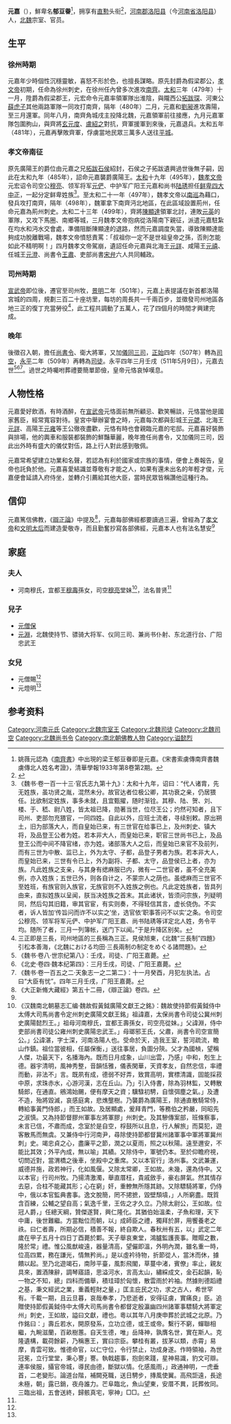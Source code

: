 {{Otheruses|subject=北魏广阳王元嘉|other=同鲜卑名的顺阳公拓跋郁|拓跋郁}}

{{東亞男性歷史人物
|名稱 =元嘉
|身份 =廣陽王
|國家 =北魏
|時代 =[[南北朝|南北朝]]
|最高職務 =
|前任 = 元遺興
|繼任 = 元淵
|圖片名稱 =
|圖片大小 =
|圖片說明 =
|姓 =
|名 =
|字 =
|官職 =
|封爵 =
|位階 =
|封地 =
|族裔 =鮮卑拓跋部
|旗籍 =
|氏族 =
|籍貫 =
|本籍 =
|世系 = [[太武帝|太武帝]]五王系
|小字 =
|別名 =
|號 =
|其他名號 =
|出生日期 =不詳
|出生地點 =
|婚年 =
|逝世年 =[[永平_(北魏)|永平]]四年（511年）
|逝世地 =[[河南|河南]][[洛陽|洛陽]]
|諡號 =懿烈王
|墓葬 =
|父親 =廣陽王[[拓跋建|拓跋建]]
|嫡母 =
|母親 =
|元配 =
|正室 =
|繼室 =
|兄弟 =
|姊妹 =
|子 =
|女 =
|其他親屬 =高祖：道武帝[[拓跋珪|拓跋珪]]<br>曾祖：明元帝[[拓跋嗣|拓跋嗣]]<br>祖父：太武帝[[拓跋燾|拓跋燾]]<br>
|出身 = <!---此处指科举出身--->
|功名 = 
|經歷 = 
|著作 =
|注釋 =
}}
'''元嘉'''（{{bd|5世紀| |511年|5月9日|catIdx=t}}），鮮卑名'''郁豆眷'''<ref>姚薇元認為《[[南齊書|南齊書]]》中出現的梁王郁豆眷即是元嘉。《宋書索虜傳南齊書魏虜傳北人姓名考證》，清華學報1933年第8卷第2期。</ref>，拥享有[[直懃|直懃]]头衔<ref name=autogenerated1>{{Citation| last=| first=| author-link=| year=1972年| title=《新发现的北魏刺绣》| periodical=《文物》| volume=| issue=02期| pages=54-62| url=http://www.cnki.com.cn/Article/CJFDTOTAL-WENW197202008.htm| doi=| oclc=| accessdate=2018-05-21| archive-date=2019-08-08| archive-url=https://web.archive.org/web/20190808200532/http://www.cnki.com.cn/Article/CJFDTOTAL-WENW197202008.htm| dead-url=no}}</ref>，[[河南郡|河南郡]][[洛阳县|洛阳县]]（今[[河南省|河南省]][[洛阳县|洛阳县]]）人，[[北魏|北魏]]宗室、官员。

==生平==
===徐州時期===
元嘉年少時個性沉穩靈敏，喜怒不形於色，也擅長謀略。原先封爵為假梁郡公，[[北魏孝文帝|孝文帝]]初期，任命為徐州刺史，在徐州任內曾多次進攻[[南齊|南齊]]。[[太和_(北魏)|太和]]三年（479年）十一月，陞爵為假梁郡王，元宏命令元嘉率領軍隊出淮陰，與隴西公[[拓跋琛|拓跋琛]]、河東公[[薛虎子|薛虎子]]其他兩路軍隊一同攻打南齊，隔年（480年）二月，元嘉和[[劉昶|劉昶]]進攻壽陽，至三月還軍。同年八月，南齊角城戌主投降北魏，元嘉領軍前往接應，九月元嘉軍隊包圍朐山，與齊將[[玄元度|玄元度]]、[[盧紹之|盧紹之]]對抗，齊軍援軍到來後，元嘉退兵。太和五年（481年），元嘉再擊敗齊軍，俘虜當地民眾三萬多人送往[[平城_(北魏)|平城]]。

===孝文帝南征===
原先廣陽王的爵位由元嘉之兄[[拓跋石侯|拓跋石侯]]紹封，石侯之子拓跋遺興過世後無子嗣，因此在太和九年（485年），詔命元嘉襲爵廣陽王。[[太和_(北魏)|太和]]十九年（495年），[[魏孝文帝|魏孝文帝]]元宏诏令司空公[[穆亮|穆亮]]、领军将军[[元俨|元俨]]、中护军广阳王元嘉和尚书[[陆琇|陆琇]]担任[[鲜卑四大中正|鲜卑四大中正]]，一起分定鲜卑姓族<ref>《魏书·卷一百一十三·官氏志九第十九》：太和十九年，诏曰：“代人诸胄，先无姓族，虽功贤之胤，混然未分。故官达者位极公卿，其功衰之亲，仍居猥任。比欲制定姓族，事多未就，且宜甄擢，随时渐铨。其穆、陆、贺、刘、楼、于、嵇、尉八姓，皆太祖已降，勋著当世，位尽王公；灼然可知者，且下司州、吏部勿充猥官，一同四姓。自此以外，应班士流者，寻续别敕。原出朔土，旧为部落大人，而自皇始已来，有三世官在给事已上，及州刺史、镇大将，及品登王公者为姓。若本非大人，而皇始已来，职官三世尚书已上，及品登王公而中间不降官绪，亦为姓。诸部落大人之后，而皇始已来官不及前列，而有三世为中散、监已上，外为太守、子都，品登子男者为族。若本非大人，而皇始已来，三世有令已上，外为副将、子都、太守，品登侯已上者，亦为族。凡此姓族之支亲，与其身有缌麻服已内，微有一二世官者，虽不全充美例，亦入姓族；五世已外，则各自计之，不蒙宗人之荫也。虽缌麻而三世官不至姓班，有族官则入族官，无族官则不入姓族之例也。凡此定姓族者，皆具列由来，直拟姓族以呈闻，朕当决姓族之首末。其此诸状，皆须问宗族，列疑明同，然后勾其旧籍，审其官宦，有实则奏，不得轻信其言，虚长侥伪。不实者，诉人皆加‘传旨问而诈不以实之’坐，选官依‘职事答问不以实’之条。令司空公穆亮、领军将军元俨、中护军广阳王嘉、尚书陆琇等详定北人姓，务令平均。随所了者，三月一列簿帐，送门下以闻。”于是升降区别矣。</ref>。至太和二十一年（497年），魏孝文帝以[[南巡|南巡]]為藉口，發兵攻打南齊，隔年（498年），魏軍拿下南齊沔北地區，在此區域設置荊州，任命元嘉為荊州刺史。太和二十三年（499年），齊將[[陳顯達|陳顯達]]領軍北討，連敗[[元英|元英]]的軍隊，又攻下馬圈、南鄉等城，三月魏孝文帝抱病從洛陽南下親征，派遣元嘉駐紮在均水和沔水交會處，準備阻斷陳顯達的退路，然而元嘉調度失當，導致陳顯達能夠成功脫離戰場，魏孝文帝憤怒責罵：「叔祖你一定不是世祖皇帝之孫，否則怎能如此不精明啊！」四月魏孝文帝駕崩，遺詔任命元嘉與北海王[[元詳|元詳]]、咸陽王[[元禧|元禧]]、任城王[[元澄|元澄]]、尚書令[[王肅|王肅]]、吏部尚書[[宋弁|宋弁]]六人共同輔政。

===司州時期===
[[北魏宣武帝|宣武帝]]即位後，遷官至司州牧，[[景明|景明]]二年（501年），元嘉上表提議在新首都洛陽宮城的四周，規劃三百二十座坊里，每坊的周長共一千兩百步，並徵發司州地區各地三正的復丁充當勞役<ref>三正即是三長，司州地區的三長稱為三正。見侯旭東，《北魏“三長制”四題》引松本善海，《北魏における均田·三長兩制の制定をめぐる諸問題》。</ref>，此工程共調動了五萬人，花了四個月的時間才興建完成。

===晚年===
後徵召入朝，擔任[[尚書令|尚書令]]、衛大將軍，又加[[儀同三司|儀同三司]]，[[正始_(北魏)|正始]]四年（507年）轉為[[司空|司空]]，[[永平_(北魏)|永平]]二年（509年）再轉為[[司徒|司徒]]。永平四年三月壬戌（511年5月9日），元嘉去世<ref>《魏书·卷八·世宗纪第八》：壬戌，司徒、广阳王嘉薨。</ref><ref>《北史·卷四·魏本纪第四》：三月壬戌，司徒、广阳王嘉薨。</ref><ref>《魏书·卷一百五之二·天象志一之二第二》：十一月癸酉，月犯左执法。占曰“大臣有忧”。四年三月壬戌，广阳王嘉薨。</ref>。過世之時囑咐葬禮要簡單節儉，皇帝元恪哀悼嘆息。

==人物性格==
元嘉愛好飲酒，有時酒醉，在[[北魏宣武帝|宣武帝]]元恪面前無所顧忌、歡笑暢談，元恪當他是國家舊臣，經常寬容對待。皇宮中舉辦宴會之時，元嘉每次都與彭城王[[元勰|元勰]]、北海王[[元詳|元詳]]、高陽王[[元雍|元雍]]等王公徹夜盡歡，元恪有時也會親臨元嘉的宅邸。元嘉喜好裝飾與排場，他的輿車和服裝都裝飾的鮮豔華麗，晚年擔任尚書令，又加儀同三司，因此出外時有盛大的儀仗對伍，路上行人對此感到敬佩。

元嘉常希望建立功業和名聲，若認為有利於國家或宗族的事情，便會上奏報告，皇帝也託負於他。元嘉喜愛結識並尊敬有才能之人，如果有還未出名的年輕才俊，元嘉便會延請入府侍坐，並轉介引薦給其他大臣，當時民眾皆稱讚他這種行為。

==信仰==
元嘉篤信佛教，《[[辯正論|辯正論]]》中提及<ref>《大正新脩大藏經》第五十二冊，《辯正論》卷四。</ref>，元嘉每部佛經都要讀過三遍，曾經為了[[北魏孝文帝|孝文帝]]和[[文明太后|文明太后]]而建造愛敬寺，而且勤奮抄寫各部佛經，元嘉本人也有法名慧安<ref name=autogenerated1 />

==家庭==
===夫人===
*河南穆氏，宜都王[[穆壽|穆壽]]孫女，司空[[穆亮|穆亮]]堂妹<ref name=autogenerated3>《汉魏南北朝墓志汇编·魏故假黃鉞廣陽文獻王之銘》：魏故使持節假黃鉞侍中太傅大司馬尚書令定州刺史廣陽文獻王銘」祖諱嘉，太保尚書令司徒公冀州刺史廣陽懿烈王。」祖母河南穆氏，宜都王壽孫女，司空亮從妹。」父諱淵，侍中吏部尚書司徒公雍州刺史廣陽忠武王。」母瑯邪王氏，父肅，尚書令司空宣簡公。」公諱湛，字士深，河南洛陽人也。受命於天，造我王室，誓河疏流，瞻山作鎮。祖位當彼相，任屬保衡，」送往事居，負圖分陝。父才為國楨，望稱人傑，功最天下，名播海內。既而日月成象，山川出雲，乃感」中和，剋生上德。器宇清明，風神秀整，音韻恬雅，儀表閑華，天資孝友，自然忠信，率禮而動，非法不」言。既夙有成，德弱不好弄，致賞高明，實標清識，固能採菽中原，求珠赤水，心游河漢，志在丘山。乃」引入侍書，除為羽林監，又轉散騎郎，在通直。鵷鴻始颺，便有摩天之資；驥騄初騁，自懷弭塵之氣。」及遭不造，殆將毀滅，哀感庭禽，悲燋壟樹。乃襲爵為廣陽王，除通直散騎常侍，轉給事黃門侍郎，」而王如故。及居顯處，爰拜青門，等務伯之矜嚴，同昭先之淑慎。又為持節督膠州軍事左將軍膠」州刺史。及其驂傳案部，班條察事，未言已信，不肅而成，念室於是自空，桴鼓所以且息，行人解旅」而莫犯，遊客散馬而無虞。又兼侍中行河南尹，尋除使持節都督冀州諸軍事中軍將軍冀州刺」史。竭忠貞之心，盡廉平之節，潤之以夏雨，照之以秋陽。遠至邇安，不能比其效；外平內成，無以喻」其績。又除侍中，軍號仍本。至於仰瞻府視，切問近對，當渭橋之後車，坐殿中之重席。又以本官行」洛州事。文武兼運，威德并施，政若神行，化如風偃。又除太常卿，王如故。未幾，還為侍中。又以本官」行司州牧。乃揚清激濁，舉直厝枉，貴戚斂手，豪右屏氣。然其情存去惡，合柱不能藏其形；心在窮」奸，重轑無所隱其跡。又除驃騎將軍，仍侍中，俄以本官監典書事。逸文脫簡，罔不捃摭，毀壁頹墳，」人所窮盡。既質含百練，公輔之望自高；氣逸千里，王佐之才久立。乃除太尉公，王如故。位冠人爵，」任總天綱，贊傑遂賢，興仁隆化。其猶伯始溫柔，子魚和理，天下中庸，後世難繼。方當黜位而朝，以」成師臣之禮，獨拜於屏，用饗養老之祑。曰仁者壽，所期必信，積善不報，終自欺人。春秋卅有五，以」武定二年歲在甲子五月十四日丁酉薨於鄴。天子舉哀東堂，鴻臚監護喪事。贈賵之數，隆於常」禮。惟公風猷峻遠，器量清高，望儼即溫，外明內潤，雖名重一時，位高四累，務在謙光，情無矜尚。」是以虛衿待物，折節從人，當沐而休，據饋以起。至乃北遊竭石，南陟平臺，風彯飛閣，草蔓中渚，賓僚」率止，親友具來，置酒陳辭，調琴寤語，思溢河水，言高太山，繡綵成文，金石起韻，恥一物之不知，總」四科而備舉，積珪璋於匈懷，散雲雨於衿袖。然據則德蹈禮之基，秉文經武之業，重義輕財之量，」匡主庇民之功，求之古人，希世罕有。千載一期，且云旦暮，哀哉奉孝，乃悲逝者，安得征虜，實痛良」臣。追贈使持節假黃鉞侍中太傅大司馬尚書令都督定殷瀛幽四州諸軍事驃騎大將軍定州」刺史，王如故，謚曰文獻，禮也。粵以其年八月庚申葬於武城之北原。乃作銘曰：」壽丘若水，開原發系，立功立德，或王或帝。繫行不窮，蟬聯相繼，九畹滋蘭，百畝樹蕙。自天生德，唯」岳降神，孰膺名世，實在斯人。克隆遺構，載荷餘薪，乃稱惠王，實曰宗臣。攀桂有叢，拔茅以類，赤霄」易摩，青雲可致。惟德命官，以仁守位，令行禁止，功成身遂。作時領袖，為世冠冕，立行堂堂，秉心謇」謇。執戟趨事，抱劍來踐，星神易識，豹文可辯。連率侯服，攝官帝城，導民由德，斷獄以情。化感風雨，」政通神明，一虎垂首，二老變形。論道台階，補闕兗職，送日騁步，摶風使翼。高飛詎遠，長途未極，朝」露已銷，夜舟誰力。芒阜臨北，魚山望東，安厝不異，託葬攸同。三臨出祖，五會送終，歸骸真宅，寧神」□□。</ref>，法名普贤<ref name=autogenerated1 />

===兒子===
*[[元僧保|元僧保]]
*[[元淵|元淵]]，北魏使持节、骠骑大将军、仪同三司、兼尚书仆射、东北道行台、广阳忠武王

===女兒===
*元僧賜<ref name=autogenerated1 />
*元燈明<ref name=autogenerated1 />

==参考资料==
{{reflist}}

[[Category:河南元氏|Category:河南元氏]]
[[Category:北魏宗室王|Category:北魏宗室王]]
[[Category:北魏司徒|Category:北魏司徒]]
[[Category:北魏司空|Category:北魏司空]]
[[Category:北魏尚书令|Category:北魏尚书令]]
[[Category:南北朝佛教人物|Category:南北朝佛教人物]]
[[Category:谥懿烈|Category:谥懿烈]]